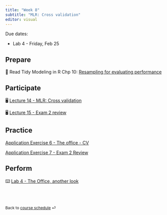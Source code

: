 ```yaml
---
title: "Week 8"
subtitle: "MLR: Cross validation"
editor: visual
---
```


::: callout-important
Due dates:

-   Lab 4 - Friday, Feb 25
:::

## Prepare

📖 Read Tidy Modeling in R Chp 10: [Resampling for evaluating performance](https://www.tmwr.org/resampling.html)

## Participate

🖥️ [Lecture 14 - MLR: Cross validation](/slides/lec-14.html)

🖥️ [Lecture 15 - Exam 2 review](/slides/lec-15.html)

## Practice

[Application Exercise 6 - The office - CV](/ae/ae-6-the-office-cv.html)

[Application Exercise 7 - Exam 2 Review](/ae/ae-7-exam-2-review.html)

## Perform

⌨️ [Lab 4 - The Office, another look](labs/lab-4.html)

<br><br>

::: {style="font-size: 0.875em;"}
Back to [course schedule](/ "Course schedule") ⏎
:::
